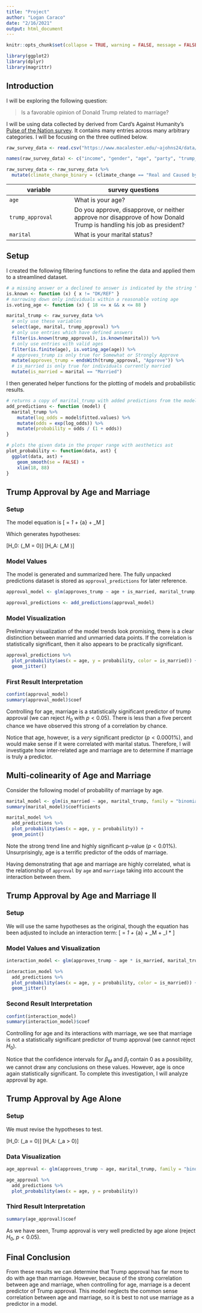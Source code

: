 ```yaml
---
title: "Project"
author: "Logan Caraco"
date: "2/16/2021"
output: html_document
---
```


```r
knitr::opts_chunk$set(collapse = TRUE, warning = FALSE, message = FALSE, fig.align = 'center')
```


```r
library(ggplot2)
library(dplyr)
library(magrittr)
```

## Introduction 

I will be exploring the following question:

> Is a favorable opinion of Donald Trump related to marriage?

I will be using data collected by derived from Card's Against Humanity's [Pulse of the Nation survey](https://thepulseofthenation.com/). It contains many entries across many arbitrary categories. I will be focusing on the three outlined below.

```r
raw_survey_data <- read.csv("https://www.macalester.edu/~ajohns24/data/pulse_of_the_nation.csv")

names(raw_survey_data) <- c("income", "gender", "age", "party", "trump_approval", "education", "marital", "robots", "climate_change", "transformers", "science_is_honest", "vaccines_are_safe", "books", "ghosts", "fed_sci_budget", "earth_sun", "wise_unwise")

raw_survey_data <- raw_survey_data %>% 
  mutate(climate_change_binary = (climate_change == "Real and Caused by People"))
```


  variable |	survey questions
  ---------+-----------------
  `age` |	What is your age?
  `trump_approval` |	Do you approve, disapprove, or neither approve nor disapprove of how Donald Trump is handling his job as president?
  `marital` |	What is your marital status?

## Setup

I created the following filtering functions to refine the data and applied them to a streamlined dataset.

```r
# a missing answer or a declined to answer is indicated by the string "DK/REF"
is.known <- function (x) { x != "DK/REF" }
# narrowing down only individuals within a reasonable voting age
is.voting_age <- function (x) { 18 <= x && x <= 88 }
```

```r
marital_trump <- raw_survey_data %>%
  # only use these variables
  select(age, marital, trump_approval) %>%
  # only use entries which have defined answers
  filter(is.known(trump_approval), is.known(marital)) %>% 
  # only use entries with valid ages
  filter(is.finite(age), is.voting_age(age)) %>%
  # approves_trump is only true for Somewhat or Strongly Approve
  mutate(approves_trump = endsWith(trump_approval, "Approve")) %>%
  # is_married is only true for individuals currently married
  mutate(is_married = marital == "Married")
```

I then generated helper functions for the plotting of models and probabilistic results.

```r
# returns a copy of marital_trump with added predictions from the model
add_predictions <- function (model) {
  marital_trump %>% 
    mutate(log_odds = model$fitted.values) %>% 
    mutate(odds = exp(log_odds)) %>% 
    mutate(probability = odds / (1 + odds))
}

# plots the given data in the proper range with aesthetics ast
plot_probability <- function(data, ast) {
  ggplot(data, ast) + 
    geom_smooth(se = FALSE) +
    xlim(18, 88)
}
```

## Trump Approval by Age and Marriage

### Setup

The model equation is
\[\texttt{log_odds_approve} = \beta_1 + \beta_{a} \texttt{age} + \beta_M \texttt{married}\]

Which generates hypotheses:

\[H_0: \text{Marriage is not associated with approval } (\beta_M = 0)\]
\[H_A: \text{Marriage is associated with approval } (\beta_M \neq 0)\]

### Model Values

The model is generated and summarized here. The fully unpacked predictions dataset is stored as `approval_predictions` for later reference.

``` r
approval_model <- glm(approves_trump ~ age + is_married, marital_trump, family = "binomial")

approval_predictions <- add_predictions(approval_model)
```

### Model Visualization

Preliminary visualization of the model trends look promising, there is a clear distinction between married and unmarried data points. If the correlation is statistically significant, then it also appears to be practically significant.

```r
approval_predictions %>%
  plot_probability(aes(x = age, y = probability, color = is_married)) +
  geom_jitter()
```

### First Result Interpretation

``` r
confint(approval_model)
summary(approval_model)$coef
```

Controlling for age, marriage is a statistically significant predictor of trump approval (we can reject $H_0$ with $p < 0.05$). There is less than a five percent chance we have observed this strong of a correlation by chance.

Notice that age, however, is a *very* significant predictor ($p < 0.0001\%$), and would make sense if it were correlated with marital status. Therefore, I will investigate how inter-related age and marriage are to determine if marriage is truly a predictor.

## Multi-colinearity of Age and Marriage

Consider the following model of probability of marriage by age.

``` r
marital_model <- glm(is_married ~ age, marital_trump, family = "binomial")
summary(marital_model)$coefficients

marital_model %>%
  add_predictions %>%
  plot_probability(aes(x = age, y = probability)) + 
  geom_point()
```

Note the strong trend line and highly significant p-value ($p < 0.01\%$). Unsurprisingly, age is a terrific predictor of the odds of marriage.

Having demonstrating that age and marriage are highly correlated, what is the relationship of `approval` by `age` and `marriage` taking into account the interaction between them.

## Trump Approval by Age and Marriage II

### Setup

We will use the same hypotheses as the original, though the equation has been adjusted to include an interaction term:
\[\texttt{log_odds_approve} = \beta_1 + \beta_{a} \texttt{age} + \beta_M \texttt{married} + \beta_I \texttt{age} * \texttt{married} \]

### Model Values and Visualization
  
```r
interaction_model <- glm(approves_trump ~ age * is_married, marital_trump, family = "binomial")

interaction_model %>% 
  add_predictions %>%
  plot_probability(aes(x = age, y = probability, color = is_married)) + 
  geom_jitter()
```

### Second Result Interpretation

``` r
confint(interaction_model)
summary(interaction_model)$coef
```

Controlling for age and its interactions with marriage, we see that marriage is not a statistically significant predictor of trump approval (we cannot reject $H_0$). 

Notice that the confidence intervals for $\beta_M$ and $\beta_I$ contain 0 as a possibility, we cannot draw any conclusions on these values. However, age is once again statistically significant. To complete this investigation, I will analyze approval by age.


## Trump Approval by Age Alone

### Setup

We must revise the hypotheses to test.

\[H_0: \text{Age is not associated with approval } (\beta_a = 0)\]
\[H_A: \text{Age is positively associated with approval } (\beta_a > 0)\]

### Data Visualization

```r
age_approval <- glm(approves_trump ~ age, marital_trump, family = "binomial")

age_approval %>%
  add_predictions %>%
  plot_probability(aes(x = age, y = probability))
```

### Third Result Interpretation

```r
summary(age_approval)$coef
```

As we have seen, Trump approval is very well predicted by age alone (reject $H_0$, $p < 0.05$). 

## Final Conclusion

From these results we can determine that Trump approval has far more to do with age than marriage. However, because of the strong correlation between age and marriage, when controlling for age, marriage is a decent predictor of Trump approval. This model neglects the common sense correlation between age and marriage, so it is best to not use marriage as a predictor in a model.
